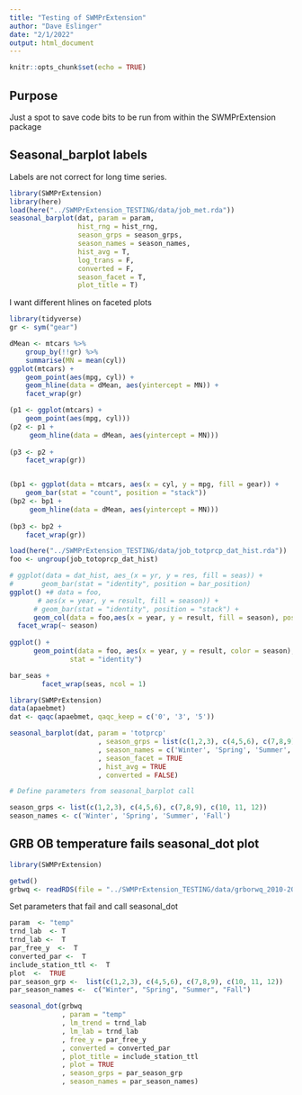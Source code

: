 ```yaml
---
title: "Testing of SWMPrExtension"
author: "Dave Eslinger"
date: "2/1/2022"
output: html_document
---
```


```r
knitr::opts_chunk$set(echo = TRUE)
```

## Purpose

Just a spot to save code bits to be run from within the SWMPrExtension package

## Seasonal_barplot labels

Labels are not correct for long time series.

```r
library(SWMPrExtension)
library(here)
load(here("../SWMPrExtension_TESTING/data/job_met.rda"))
seasonal_barplot(dat, param = param, 
                 hist_rng = hist_rng, 
                 season_grps = season_grps, 
                 season_names = season_names, 
                 hist_avg = T, 
                 log_trans = F, 
                 converted = F, 
                 season_facet = T, 
                 plot_title = T)
```

I want different hlines on faceted plots
```r
library(tidyverse)
gr <- sym("gear")

dMean <- mtcars %>%
    group_by(!!gr) %>%
    summarise(MN = mean(cyl))
ggplot(mtcars) +
    geom_point(aes(mpg, cyl)) +
    geom_hline(data = dMean, aes(yintercept = MN)) +
    facet_wrap(gr)

(p1 <- ggplot(mtcars) +
    geom_point(aes(mpg, cyl)))
(p2 <- p1 +
     geom_hline(data = dMean, aes(yintercept = MN)))
 
(p3 <- p2 +
    facet_wrap(gr))


(bp1 <- ggplot(data = mtcars, aes(x = cyl, y = mpg, fill = gear)) +
    geom_bar(stat = "count", position = "stack"))
(bp2 <- bp1 +
     geom_hline(data = dMean, aes(yintercept = MN)))
 
(bp3 <- bp2 +
    facet_wrap(gr))

```


```r
load(here("../SWMPrExtension_TESTING/data/job_totprcp_dat_hist.rda"))
foo <- ungroup(job_totoprcp_dat_hist)

# ggplot(data = dat_hist, aes_(x = yr, y = res, fill = seas)) +
#       geom_bar(stat = "identity", position = bar_position) 
ggplot() +# data = foo, 
       # aes(x = year, y = result, fill = season)) +
      # geom_bar(stat = "identity", position = "stack") +
      geom_col(data = foo,aes(x = year, y = result, fill = season), position = "stack") +
  facet_wrap(~ season)
  
ggplot() +
      geom_point(data = foo, aes(x = year, y = result, color = season),
               stat = "identity")
```

```r
bar_seas +
        facet_wrap(seas, ncol = 1)
```

```r
library(SWMPrExtension)
data(apaebmet)
dat <- qaqc(apaebmet, qaqc_keep = c('0', '3', '5'))
```


```r
seasonal_barplot(dat, param = 'totprcp'
                      , season_grps = list(c(1,2,3), c(4,5,6), c(7,8,9), c(10, 11, 12))
                      , season_names = c('Winter', 'Spring', 'Summer', 'Fall')
                      , season_facet = TRUE
                      , hist_avg = TRUE
                      , converted = FALSE)

```


```r
# Define parameters from seasonal_barplot call

season_grps <- list(c(1,2,3), c(4,5,6), c(7,8,9), c(10, 11, 12))
season_names <- c('Winter', 'Spring', 'Summer', 'Fall')


```


## GRB OB temperature fails seasonal_dot plot

```r
library(SWMPrExtension)
```
```r
getwd()
grbwq <- readRDS(file = "../SWMPrExtension_TESTING/data/grborwq_2010-2020.rds")
```

Set parameters that fail and call seasonal_dot
```r

param  <- "temp"
trnd_lab  <- T
trnd_lab <-  T 
par_free_y  <-  T
converted_par <-  T
include_station_ttl <-  T
plot  <-  TRUE
par_season_grp <-  list(c(1,2,3), c(4,5,6), c(7,8,9), c(10, 11, 12))
par_season_names <-  c("Winter", "Spring", "Summer", "Fall")

seasonal_dot(grbwq
             , param = "temp"
             , lm_trend = trnd_lab
             , lm_lab = trnd_lab  
             , free_y = par_free_y
             , converted = converted_par
             , plot_title = include_station_ttl
             , plot = TRUE
             , season_grps = par_season_grp
             , season_names = par_season_names)
```

